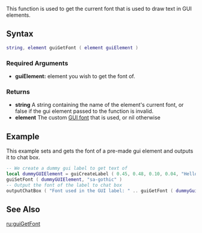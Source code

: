 {{Client function}}

<!-- Describe in plain english what this function does. Don't go into details, just give an overview -->
This function is used to get the current font that is used to draw text in GUI elements.

==Syntax== 
<!-- NOTE: don't use 'special' names for variable names, e.g. you shouldn't be writing things like 'player player, vehicle vehicle', instead write something like 'player thePlayer, vehicle vehicleToGetInto'. This is less confusing and prevents the syntax highlighting being odd -->
<syntaxhighlight lang="lua">
string, element guiGetFont ( element guiElement )
</syntaxhighlight> 

===Required Arguments=== 
<!-- List each argument one per line. This should be the argument's name as in the argument list above, NOT the argument's data type -->
*'''guiElement:''' element you wish to get the font of.

===Returns===
<!-- Make this descriptive. Explain what cases will return false. If you're unsure, add a tag to it so we can check -->
*'''string''' A string containing the name of the element's current font, or false if the gui element passed to the function is invalid.
*'''element ''' The custom [[/GUI font.md|GUI font]] that is used, or nil otherwise

==Example== 
<!-- Explain what the example is in a single sentance -->
This example sets and gets the font of a pre-made gui element and outputs it to chat box.
<!-- Add the code below, an emphasis should be on making it clear, not optimized. You could provide two versions if you wish, one clear and well commented, the other optimized -->
<syntaxhighlight lang="lua">
-- We create a dummy gui label to get text of
local dummyGUIElement = guiCreateLabel ( 0.45, 0.48, 0.10, 0.04, "Hello world", true )
guiSetFont ( dummyGUIElement, "sa-gothic" )
-- Output the font of the label to chat box
outputChatBox ( "Font used in the GUI label: " .. guiGetFont ( dummyGuiElement ) )
</syntaxhighlight>

==See Also==
<!-- Change FunctionArea to the area that this function is in on the main function list page, e.g. Server, Player, Vehicle etc -->
{{GUI_functions}}
[[/ru:guiGetFont.md|ru:guiGetFont]]